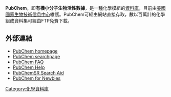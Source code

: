 {{Expand English}}
{{NoteTA|G1=Chem|G2=IT}}
{{infobox biodatabase
|title = PubChem
|logo =[[File:PubChem_logo.svg|File:PubChem logo.svg]]
|description = PubChem
|scope =
|organism =
|center =
|laboratory = 
|author = 
|released =
|standard =
|format =
|url =
|pmid = 15879180
|download = [http://pubchem.ncbi.nlm.nih.gov/pc_fetch/pc_fetch-help.html FTP]
|webservice =
|sql =
|sparql =
|webapp =
|standalone =
|license = 公共領域
|versioning =
|frequency =
|curation =
}}

'''PubChem'''，即'''有機小分子生物活性數據'''，是一種化學模組的[[資料庫|資料庫]]，目前由[[美國國家生物技術信息中心|美國國家生物技術信息中心]]維護。PubChem可經由網站直接存取，數以百萬計的化學組成資料集可經由FTP免費下載。

== 外部連結 ==
* [http://pubchem.ncbi.nlm.nih.gov PubChem homepage]{{Wayback|url=http://pubchem.ncbi.nlm.nih.gov/ |date=20081216055617 }}
* [http://pubchem.ncbi.nlm.nih.gov/search/ PubChem searchpage]{{Wayback|url=http://pubchem.ncbi.nlm.nih.gov/search/ |date=20071012104601 }}
* [http://pubchem.ncbi.nlm.nih.gov/help.html#faq PubChem FAQ]{{Wayback|url=http://pubchem.ncbi.nlm.nih.gov/help.html#faq |date=20071029234722 }}
* [http://pubchem.ncbi.nlm.nih.gov/help.html PubChem Help]{{Wayback|url=http://pubchem.ncbi.nlm.nih.gov/help.html |date=20071029234722 }}
* [https://web.archive.org/web/20071227115807/http://cheminfo.informatics.indiana.edu/PubChemSR/ PubChemSR Search Aid]
* [http://depth-first.com/articles/2007/09/26/pubchem-for-newbies/ PubChem for Newbies]{{Wayback|url=http://depth-first.com/articles/2007/09/26/pubchem-for-newbies/ |date=20071111061520 }}

[[Category:化學資料庫|Category:化學資料庫]]
{{chem-stub}}